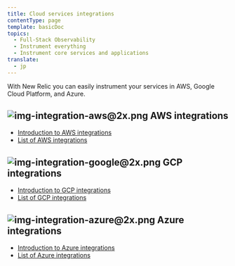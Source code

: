 ```yaml
---
title: Cloud services integrations
contentType: page
template: basicDoc
topics:
  - Full-Stack Observability
  - Instrument everything
  - Instrument core services and applications
translate:
  - jp
---
```


With New Relic you can easily instrument your services in AWS, Google Cloud Platform, and Azure.

## ![img-integration-aws@2x.png](./images/img-integration-aws%402x.png "img-integration-aws@2x.png") AWS integrations

* [Introduction to AWS integrations](/docs/integrations/amazon-integrations/get-started/introduction-aws-integrations)
* [List of AWS integrations](/docs/integrations/amazon-integrations/aws-integrations-list)

## ![img-integration-google@2x.png](./images/img-integration-google%402x.png "img-integration-google@2x.png") GCP integrations

* [Introduction to GCP integrations](/docs/integrations/google-cloud-platform-integrations/getting-started/introduction-google-cloud-platform-integrations)
* [List of GCP integrations](/docs/integrations/google-cloud-platform-integrations/gcp-integrations-list)

## ![img-integration-azure@2x.png](./images/img-integration-azure%402x.png "img-integration-azure@2x.png") Azure integrations

* [Introduction to Azure integrations](/docs/integrations/microsoft-azure-integrations/getting-started/introduction-azure-monitoring-integrations)
* [List of Azure integrations](/docs/integrations/microsoft-azure-integrations/azure-integrations-list)
